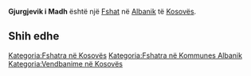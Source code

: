 {{Fshat në Kosovës
 | Emri                = Gjurgjevik i Madh
| sqi_D_name = Gjurgjevik i Madh
| sqi_D_FULL_NAME_RO = Gjurgjevik i Madh
| sqi_D_FULL_NAME_ND_RO = Gjurgjevik i Madh
| sqi_D_SORT_NAME_RG = GJURGJEVIKIMADH
| sqi_D_FULL_NAME_RG = Gjurgjevik i Madh
| sqi_D_FULL_NAME_ND_RG = Gjurgjevik i Madh
| sqi_V_name = Gjurgjevik
| sqi_V_FULL_NAME_RO = Gjurgjevik Gjurxhevik Gjurgjevici i Madh Gjyrgjeviku i Madh
| sqi_V_FULL_NAME_ND_RO = Gjurgjevik Gjurxhevik Gjurgjevici i Madh Gjyrgjeviku i Madh
| sqi_V_SORT_NAME_RG = GJURGJEVIK GJURXHEVIK GJURGJEVICIIMADH GJYRGJEVIKUIMADH
| sqi_V_FULL_NAME_RG = Gjurgjevik Gjurxhevik Gjurgjevici i Madh Gjyrgjeviku i Madh
| sqi_V_FULL_NAME_ND_RG = Gjurgjevik Gjurxhevik Gjurgjevici i Madh Gjyrgjeviku i Madh
| srp_N_name = Veliki Ðurđevik
| srp_N_FULL_NAME_RO = Veliki Ðurđevik
| srp_N_FULL_NAME_ND_RO = Veliki Durdevik
| srp_N_SORT_NAME_RG = VELIKIDURDEVIK
| srp_N_FULL_NAME_RG = Veliki Ðurđevik
| srp_N_FULL_NAME_ND_RG = Veliki Durdevik
| srp_NS_name = Велики Ђурђевик
| srp_NS_FULL_NAME_RO = Велики Ђурђевик
| srp_NS_FULL_NAME_ND_RO = Велики Ђурђевик
| srp_NS_SORT_NAME_RG = ВЕЛИКИЂУРЂЕВИК
| srp_NS_FULL_NAME_RG = Велики Ђурђевик
| srp_NS_FULL_NAME_ND_RG = Велики Ђурђевик
| srp_V_name = Ðurđevik
| srp_V_FULL_NAME_RO = Ðurđevik Ðurđević
| srp_V_FULL_NAME_ND_RO = Durdevik Durdevic
| srp_V_SORT_NAME_RG = DURDEVIK DURDEVIC
| srp_V_FULL_NAME_RG = Ðurđevik Ðurđević
| srp_V_FULL_NAME_ND_RG = Durdevik Durdevic
| srp_VS_name = Ђурђевик
| srp_VS_FULL_NAME_RO = Ђурђевик
| srp_VS_FULL_NAME_ND_RO = Ђурђевик
| srp_VS_SORT_NAME_RG = ЂУРЂЕВИК
| srp_VS_FULL_NAME_RG = Ђурђевик
| srp_VS_FULL_NAME_ND_RG = Ђурђевик
| std_V_name = Martiras
| std_V_FULL_NAME_RO = Martiras Martirasi
| std_V_FULL_NAME_ND_RO = Martiras Martirasi
| std_V_SORT_NAME_RG = MARTIRAS MARTIRASI
| std_V_FULL_NAME_RG = Martiras Martirasi
| std_V_FULL_NAME_ND_RG = Martiras Martirasi

 | Emri (Rasa dhanore) = 
 | Figura              = 
 | Shteti              = Kosovo
 | Komuna              = Albanik
 | Kodi postar         = 
 | Sipërfaqja          = 

 | Popullsia           = 

 | Regj. i popullsisë  = 
 | Dend. e popullsisë  = 
 | Faqja zyrtare       = 
 <!--- Koordinatat ----> 
 | Gjerësia            = 42.612778
 | Gjatësia            = 20.657778
 | Lartësia            = 
}}
'''Gjurgjevik i Madh''' është një [[Fshat]] në [[Albanik]] të [[Kosovës]].

<!-- == Gjeografia == -->
<!-- == Historia == -->
<!-- == Demografia == -->
== Shih edhe ==
{{Komuna Albanik}}
{{Kosovo-Administrata-Cung}}

[[Kategoria:Fshatra në Kosovës]]
[[Kategoria:Fshatra në Kommunes Albanik]]
[[Kategoria:Vendbanime në Kosovës]]